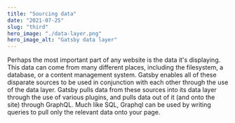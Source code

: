 ---
title: "Sourcing data"
date: "2021-07-25"
slug: "third"
hero_image: "./data-layer.png"
hero_image_alt: "Gatsby data layer"
---

Perhaps the most important part of any website is the data it's displaying. This data can come from many different places, including the filesystem, a database, or a content management system. Gatsby enables all of these disparate sources to be used in conjunction with each other through the use of the data layer. Gatsby pulls data from these sources into its data layer through the use of various plugins, and pulls data out of it (and onto the site) through GraphQL. Much like SQL, Graphql can be used by writing queries to pull only the relevant data onto your page.